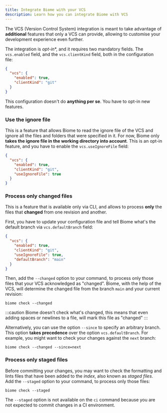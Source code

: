 ```yaml
---
title: Integrate Biome with your VCS
description: Learn how you can integrate Biome with VCS
---
```


The VCS (Version Control System) integration is meant to take advantage of **additional** features that only a VCS can provide, allowing to customise
your development experience even further.

The integration is *opt-in**, and it requires two mandatory fields. The `vcs.enabled` field, and the `vcs.clientKind` field, both in the configuration file:

```json title="biome.json"
{
  "vcs": {
    "enabled": true,
    "clientKind": "git"
  }
}
```

This configuration doesn't do **anything per se**. You have to opt-in new features.

### Use the ignore file

This is a feature that allows Biome to read the ignore file of the VCS and ignore all the files and folders that were specified in it.
For now, Biome only **takes the ignore file in the working directory into account**.
This is an opt-in feature, and you have to enable the `vcs.useIgnoreFile` field:

```json title="biome.json" ins={5}
{
  "vcs": {
    "enabled": true,
    "clientKind": "git",
    "useIgnoreFile": true
  }
}
```

### Process only changed files

This is a feature that is available only via CLI, and allows to process **only** the files that **changed** from one revision and another.

First, you have to update your configuration file and tell Biome what's the default branch via `vcs.defaultBranch` field:

```json title="biome.json" ins={6}
{
  "vcs": {
    "enabled": true,
    "clientKind": "git",
    "useIgnoreFile": true,
    "defaultBranch": "main"
  }
}
```

Then, add the `--changed` option to your command, to process only those files that your VCS acknowledged as "changed". Biome, with the help of the VCS, will determine the changed file from the branch `main` and your current revision:

```shell
biome check --changed
```

:::caution
Biome doesn't check what's changed, this means that even adding spaces or newlines to a file, will mark this file as "changed"
:::

Alternatively, you can use the option `--since` to specify an arbitrary branch. This option **takes precedence** over the option `vcs.defaultBranch`. For example, you might want to check your changes against the `next` branch:

```shell
biome check --changed --since=next
```

### Process only staged files

Before committing your changes, you may want to check the formatting and lints files that have been added to the _index_, also known as _staged files_.
Add the `--staged` option to your command, to process only those files:

```shell
biome check --staged
```

The `--staged` option is not available on the `ci` command because you are not expected to commit changes in a CI environment.
